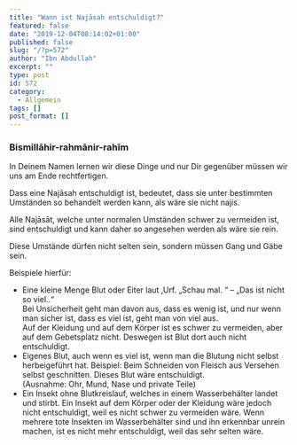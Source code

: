 ```yaml
---
title: "Wann ist Najāsah entschuldigt?"
featured: false
date: "2019-12-04T08:14:02+01:00"
published: false
slug: "/?p=572"
author: "Ibn Abdullah"
excerpt: ""
type: post
id: 572
category:
  - Allgemein
tags: []
post_format: []
---
```


### Bismillāhir-rahmānir-rahīm

In Deinem Namen lernen wir diese Dinge und nur Dir gegenüber müssen wir uns am Ende rechtfertigen.

Dass eine Najāsah entschuldigt ist, bedeutet, dass sie unter bestimmten Umständen so behandelt werden kann, als wäre sie nicht najis.

Alle Najāsāt, welche unter normalen Umständen schwer zu vermeiden ist, sind entschuldigt und kann daher so angesehen werden als wäre sie rein.

Diese Umstände dürfen nicht selten sein, sondern müssen Gang und Gäbe sein.

Beispiele hierfür:

- Eine kleine Menge Blut oder Eiter laut ‚Urf. „Schau mal. “ – „Das ist nicht so viel..“  
  Bei Unsicherheit geht man davon aus, dass es wenig ist, und nur wenn man sicher ist, dass es viel ist, geht man von viel aus.  
  Auf der Kleidung und auf dem Körper ist es schwer zu vermeiden, aber auf dem Gebetsplatz nicht. Deswegen ist Blut dort auch nicht entschuldigt.
- Eigenes Blut, auch wenn es viel ist, wenn man die Blutung nicht selbst herbeigeführt hat. Beispiel: Beim Schneiden von Fleisch aus Versehen selbst geschnitten. Dieses Blut wäre entschuldigt.  
  (Ausnahme: Ohr, Mund, Nase und private Teile)
- Ein Insekt ohne Blutkreislauf, welches in einem Wasserbehälter landet und stirbt. Ein Insekt auf dem Körper oder der Kleidung wäre jedoch nicht entschuldigt, weil es nicht schwer zu vermeiden wäre. Wenn mehrere tote Insekten im Wasserbehälter sind und ihn erkennbar unrein machen, ist es nicht mehr entschuldigt, weil das sehr selten wäre.
